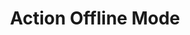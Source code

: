 ---
title: Action Offline Mode
description: Overview of how to work with GitHub Enterprise repositories.
banner:
  content: |
    This page is work in progress!
---
